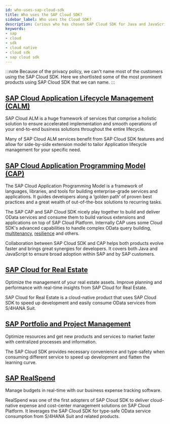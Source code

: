 ```yaml
---
id: who-uses-sap-cloud-sdk
title: Who uses the SAP Cloud SDK?
sidebar_label: Who uses the Cloud SDK?
description: Curious who has chosen SAP Cloud SDK for Java and JavaScript for their projects? We'll leist most prominent cusomters and apps for your reference.
keywords:
- sap
- cloud
- sdk
- cloud native
- cloud sdk
- sap cloud sdk
---
```


:::note
Because of the privacy policy, we can't name most of the customers using the SAP Cloud SDK. Here we shortlisted some of the most prominent products using SAP Cloud SDK that we can name.
:::

## [SAP Cloud Application Lifecycle Management (CALM)](https://support.sap.com/en/alm.html)

SAP Cloud ALM is a huge framework of services that comprise a holistic solution to ensure accelerated implementation and smooth operations of your end-to-end business solutions throughout the entire lifecycle.

Many of SAP Cloud ALM services benefit from SAP Cloud SDK features and allow for side-by-side extension model to tailor Application lifecycle management for your specific need.

## [SAP Cloud Application Programming Model (CAP)](https://cap.cloud.sap/docs/)

The SAP Cloud Application Programming Model is a framework of languages, libraries, and tools for building enterprise-grade services and applications. It guides developers along a ‘golden path’ of proven best practices and a great wealth of out-of-the-box solutions to recurring tasks.

The SAP CAP and SAP Cloud SDK nicely play together to build and deliver OData services and consume them to build various extensions and applications on top of SAP Cloud Platform. Internally CAP uses some Cloud SDK's advanced capabilities to handle complex OData query building, [multitenancy](../java/features/multi-tenancy/thread-context.mdx), [resilience](../java/features/resilience/resilience.mdx) and others.

Collaboration between SAP Cloud SDK and CAP helps both products evolve faster and brings great synergies for developers. It covers both Java and JavaScript to ensure broad adoption within SAP and by SAP customers.

## [SAP Cloud for Real Estate](https://www.sap.com/products/real-estate-facilities-mgmt-cloud.html)

Optimize the management of your real estate assets. Improve planning and performance with real-time insights from SAP Cloud for Real Estate.

SAP Cloud for Real Estate is a cloud-native product that uses SAP Cloud SDK to speed up development and easily consume OData services from S/4HANA Suit.

## [SAP Portfolio and Project Management](https://www.sap.com/germany/products/project-portfolio-management.html)

Optimize resources and get new products and services to market faster with centralized processes and information.

The SAP Cloud SDK provides necessary convenience and type-safety when consuming different service to speed up development and flatten the learning curve.

## [SAP RealSpend](https://www.sap.com/germany/products/real-time-budget-spend.html)

Manage budgets in real-time with our business expense tracking software.

RealSpend was one of the first adopters of SAP Cloud SDK to deliver cloud-native expense and cost-center management solutions on SAP Cloud Platform. It leverages the SAP Cloud SDK for type-safe OData service consumption from S/4HANA Suit and related products.
